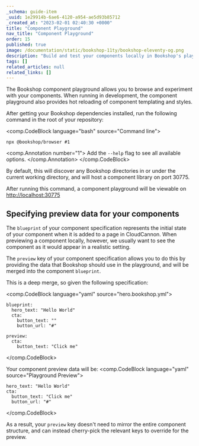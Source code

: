 ```yaml
---
_schema: guide-item
_uuid: 1e29914b-6ae6-4120-a954-ae5d93b85712
_created_at: "2023-02-01 02:40:30 +0000"
title: "Component Playground"
nav_title: "Component Playground"
order: 15
published: true
image: /documentation/static/bookshop-11ty/bookshop-eleventy-og.png
description: "Build and test your components locally in Bookshop's playground application"
tags: []
related_articles: null
related_links: []
---
```


The Bookshop component playground allows you to browse and 
experiment with your components. When running in development, the 
component playground also provides hot reloading of component templating 
and styles.

After getting your Bookshop dependencies installed,
run the following command in the root of your repository:

<comp.CodeBlock language="bash" source="Command line">
```
npx @bookshop/browser #1
```
<comp.Annotation number="1">
  Add the `--help` flag to see all available options.
</comp.Annotation>
</comp.CodeBlock>

By default, this will discover any Bookshop directories in or under the current working directory,
and will host a component library on port 30775.

After running this command, a component playground will be viewable on [http://localhost:30775](http://localhost:30775/)

## Specifying preview data for your components

The `blueprint` of your component specification represents the initial state of your component
when it is added to a page in CloudCannon. When previewing a component locally, however, we usually
want to see the component as it would appear in a realistic setting.

The `preview` key of your component specification allows you to do this by providing the data that
Bookshop should use in the playground, and will be merged into the component `blueprint`.

This is a deep merge, so given the following specification:

<comp.CodeBlock language="yaml" source="hero.bookshop.yml">
```
blueprint:
  hero_text: "Hello World"
  cta:
    button_text: ""
    button_url: "#"

preview:
  cta:
    button_text: "Click me"
```
</comp.CodeBlock>

Your component preview data will be:
<comp.CodeBlock language="yaml" source="Playground Preview">
```
hero_text: "Hello World"
cta:
  button_text: "Click me"
  button_url: "#"
```
</comp.CodeBlock>

As a result, your `preview` key doesn't need to mirror the entire component structure,
and can instead cherry-pick the relevant keys to override for the preview.

